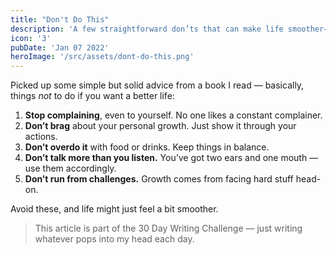 ```yaml
---
title: "Don't Do This"
description: 'A few straightforward don’ts that can make life smoother—like complaining less, listening more, and facing challenges head-on.'
icon: '3'
pubDate: 'Jan 07 2022'
heroImage: '/src/assets/dont-do-this.png'
---
```


Picked up some simple but solid advice from a book I read — basically, things *not* to do if you want a better life:

1. **Stop complaining**, even to yourself. No one likes a constant complainer.  
2. **Don’t brag** about your personal growth. Just show it through your actions.  
3. **Don’t overdo it** with food or drinks. Keep things in balance.  
4. **Don’t talk more than you listen.** You’ve got two ears and one mouth — use them accordingly.  
5. **Don’t run from challenges.** Growth comes from facing hard stuff head-on.

Avoid these, and life might just feel a bit smoother.

> This article is part of the 30 Day Writing Challenge — just writing whatever pops into my head each day.
